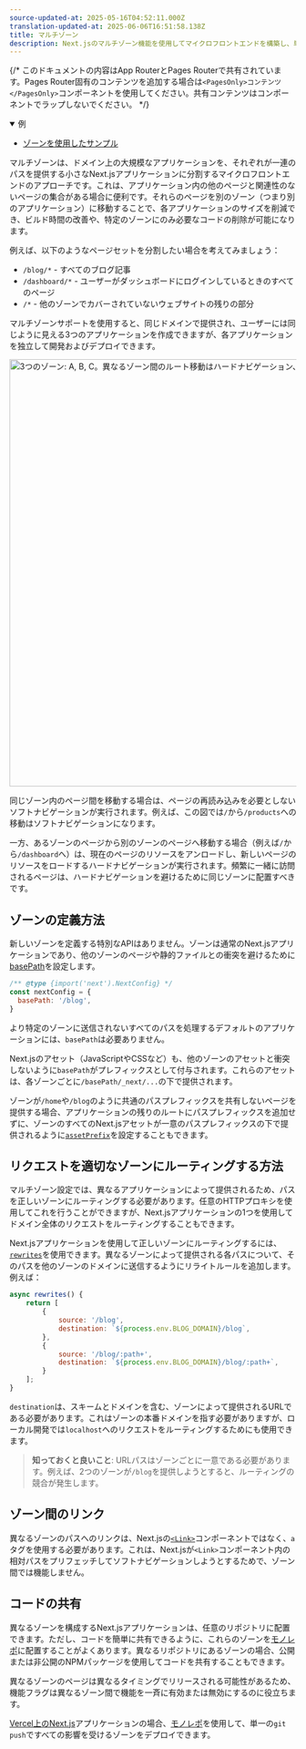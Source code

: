 ```yaml
---
source-updated-at: 2025-05-16T04:52:11.000Z
translation-updated-at: 2025-06-06T16:51:58.138Z
title: マルチゾーン
description: Next.jsのマルチゾーン機能を使用してマイクロフロントエンドを構築し、単一ドメイン配下で複数のNext.jsアプリケーションをデプロイする方法を学びます。
---
```


{/* このドキュメントの内容はApp RouterとPages Routerで共有されています。Pages Router固有のコンテンツを追加する場合は`<PagesOnly>コンテンツ</PagesOnly>`コンポーネントを使用してください。共有コンテンツはコンポーネントでラップしないでください。 */}

<details open>
  <summary>例</summary>

- [ゾーンを使用したサンプル](https://github.com/vercel/next.js/tree/canary/examples/with-zones)

</details>

マルチゾーンは、ドメイン上の大規模なアプリケーションを、それぞれが一連のパスを提供する小さなNext.jsアプリケーションに分割するマイクロフロントエンドのアプローチです。これは、アプリケーション内の他のページと関連性のないページの集合がある場合に便利です。それらのページを別のゾーン（つまり別のアプリケーション）に移動することで、各アプリケーションのサイズを削減でき、ビルド時間の改善や、特定のゾーンにのみ必要なコードの削除が可能になります。

例えば、以下のようなページセットを分割したい場合を考えてみましょう：

- `/blog/*` - すべてのブログ記事
- `/dashboard/*` - ユーザーがダッシュボードにログインしているときのすべてのページ
- `/*` - 他のゾーンでカバーされていないウェブサイトの残りの部分

マルチゾーンサポートを使用すると、同じドメインで提供され、ユーザーには同じように見える3つのアプリケーションを作成できますが、各アプリケーションを独立して開発およびデプロイできます。

<Image
  alt="3つのゾーン: A, B, C。異なるゾーン間のルート移動はハードナビゲーション、同じゾーン内のルート移動はソフトナビゲーションを示す図"
  srcLight="/docs/light/multi-zones.png"
  srcDark="/docs/dark/multi-zones.png"
  width="1600"
  height="750"
/>

同じゾーン内のページ間を移動する場合は、ページの再読み込みを必要としないソフトナビゲーションが実行されます。例えば、この図では`/`から`/products`への移動はソフトナビゲーションになります。

一方、あるゾーンのページから別のゾーンのページへ移動する場合（例えば`/`から`/dashboard`へ）は、現在のページのリソースをアンロードし、新しいページのリソースをロードするハードナビゲーションが実行されます。頻繁に一緒に訪問されるページは、ハードナビゲーションを避けるために同じゾーンに配置すべきです。

## ゾーンの定義方法

新しいゾーンを定義する特別なAPIはありません。ゾーンは通常のNext.jsアプリケーションであり、他のゾーンのページや静的ファイルとの衝突を避けるために[basePath](/docs/app/api-reference/next-config-js/basePath)を設定します。

```js filename="next.config.js"
/** @type {import('next').NextConfig} */
const nextConfig = {
  basePath: '/blog',
}
```

より特定のゾーンに送信されないすべてのパスを処理するデフォルトのアプリケーションには、`basePath`は必要ありません。

Next.jsのアセット（JavaScriptやCSSなど）も、他のゾーンのアセットと衝突しないように`basePath`がプレフィックスとして付与されます。これらのアセットは、各ゾーンごとに`/basePath/_next/...`の下で提供されます。

ゾーンが`/home`や`/blog`のように共通のパスプレフィックスを共有しないページを提供する場合、アプリケーションの残りのルートにパスプレフィックスを追加せずに、ゾーンのすべてのNext.jsアセットが一意のパスプレフィックスの下で提供されるように[`assetPrefix`](/docs/app/api-reference/next-config-js/assetPrefix)を設定することもできます。

## リクエストを適切なゾーンにルーティングする方法

マルチゾーン設定では、異なるアプリケーションによって提供されるため、パスを正しいゾーンにルーティングする必要があります。任意のHTTPプロキシを使用してこれを行うことができますが、Next.jsアプリケーションの1つを使用してドメイン全体のリクエストをルーティングすることもできます。

Next.jsアプリケーションを使用して正しいゾーンにルーティングするには、[`rewrites`](/docs/app/api-reference/next-config-js/rewrites)を使用できます。異なるゾーンによって提供される各パスについて、そのパスを他のゾーンのドメインに送信するようにリライトルールを追加します。例えば：

```js filename="next.config.js"
async rewrites() {
    return [
        {
            source: '/blog',
            destination: `${process.env.BLOG_DOMAIN}/blog`,
        },
        {
            source: '/blog/:path+',
            destination: `${process.env.BLOG_DOMAIN}/blog/:path+`,
        }
    ];
}
```

`destination`は、スキームとドメインを含む、ゾーンによって提供されるURLである必要があります。これはゾーンの本番ドメインを指す必要がありますが、ローカル開発では`localhost`へのリクエストをルーティングするためにも使用できます。

> **知っておくと良いこと**: URLパスはゾーンごとに一意である必要があります。例えば、2つのゾーンが`/blog`を提供しようとすると、ルーティングの競合が発生します。

## ゾーン間のリンク

異なるゾーンのパスへのリンクは、Next.jsの[`<Link>`](/docs/pages/api-reference/components/link)コンポーネントではなく、`a`タグを使用する必要があります。これは、Next.jsが`<Link>`コンポーネント内の相対パスをプリフェッチしてソフトナビゲーションしようとするためで、ゾーン間では機能しません。

## コードの共有

異なるゾーンを構成するNext.jsアプリケーションは、任意のリポジトリに配置できます。ただし、コードを簡単に共有できるように、これらのゾーンを[モノレポ](https://ja.wikipedia.org/wiki/モノレポジトリ)に配置することがよくあります。異なるリポジトリにあるゾーンの場合、公開または非公開のNPMパッケージを使用してコードを共有することもできます。

異なるゾーンのページは異なるタイミングでリリースされる可能性があるため、機能フラグは異なるゾーン間で機能を一斉に有効または無効にするのに役立ちます。

[Vercel上のNext.js](https://vercel.com?utm_source=next-site&utm_medium=docs&utm_campaign=next-website)アプリケーションの場合、[モノレポ](https://vercel.com/blog/monorepos-are-changing-how-teams-build-software?utm_source=next-site&utm_medium=docs&utm_campaign=next-website)を使用して、単一の`git push`ですべての影響を受けるゾーンをデプロイできます。